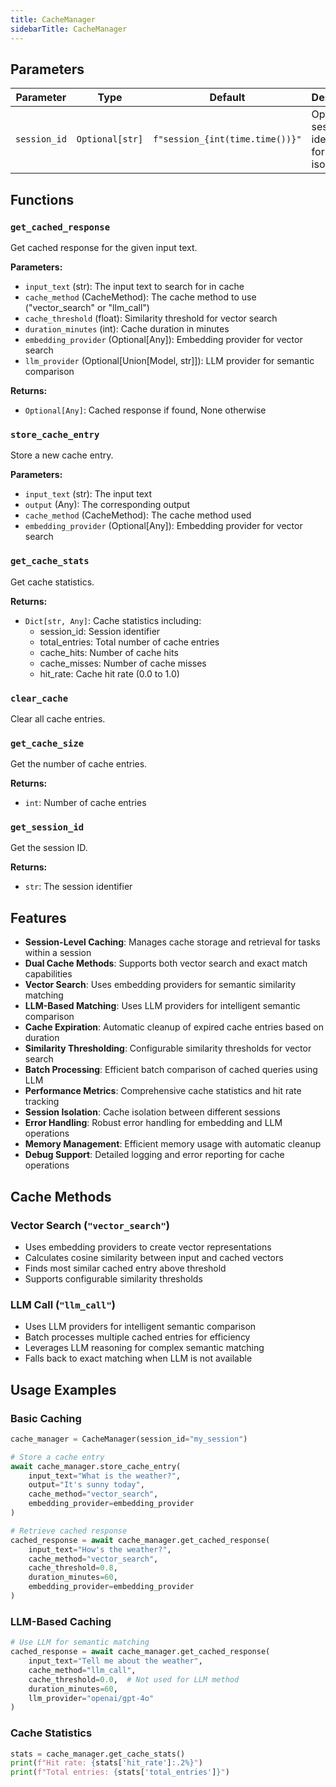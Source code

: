 ```yaml
---
title: CacheManager
sidebarTitle: CacheManager
---
```


## Parameters

| Parameter                          | Type                                                  | Default    | Description                                                                                                                                                                                                                      |
| ---------------------------------- | ----------------------------------------------------- | ---------- | -------------------------------------------------------------------------------------------------------------------------------------------------------------------------------------------------------------------------------- |
| `session_id`                       | `Optional[str]`                                       | `f"session_{int(time.time())}"` | Optional session identifier for cache isolation                                                                                                                                                                                 |

## Functions

### `get_cached_response`

Get cached response for the given input text.

**Parameters:**

- `input_text` (str): The input text to search for in cache
- `cache_method` (CacheMethod): The cache method to use ("vector_search" or "llm_call")
- `cache_threshold` (float): Similarity threshold for vector search
- `duration_minutes` (int): Cache duration in minutes
- `embedding_provider` (Optional[Any]): Embedding provider for vector search
- `llm_provider` (Optional[Union[Model, str]]): LLM provider for semantic comparison

**Returns:**

- `Optional[Any]`: Cached response if found, None otherwise

### `store_cache_entry`

Store a new cache entry.

**Parameters:**

- `input_text` (str): The input text
- `output` (Any): The corresponding output
- `cache_method` (CacheMethod): The cache method used
- `embedding_provider` (Optional[Any]): Embedding provider for vector search

### `get_cache_stats`

Get cache statistics.

**Returns:**

- `Dict[str, Any]`: Cache statistics including:
  - session_id: Session identifier
  - total_entries: Total number of cache entries
  - cache_hits: Number of cache hits
  - cache_misses: Number of cache misses
  - hit_rate: Cache hit rate (0.0 to 1.0)

### `clear_cache`

Clear all cache entries.

### `get_cache_size`

Get the number of cache entries.

**Returns:**

- `int`: Number of cache entries

### `get_session_id`

Get the session ID.

**Returns:**

- `str`: The session identifier

## Features

- **Session-Level Caching**: Manages cache storage and retrieval for tasks within a session
- **Dual Cache Methods**: Supports both vector search and exact match capabilities
- **Vector Search**: Uses embedding providers for semantic similarity matching
- **LLM-Based Matching**: Uses LLM providers for intelligent semantic comparison
- **Cache Expiration**: Automatic cleanup of expired cache entries based on duration
- **Similarity Thresholding**: Configurable similarity thresholds for vector search
- **Batch Processing**: Efficient batch comparison of cached queries using LLM
- **Performance Metrics**: Comprehensive cache statistics and hit rate tracking
- **Session Isolation**: Cache isolation between different sessions
- **Error Handling**: Robust error handling for embedding and LLM operations
- **Memory Management**: Efficient memory usage with automatic cleanup
- **Debug Support**: Detailed logging and error reporting for cache operations

## Cache Methods

### Vector Search (`"vector_search"`)
- Uses embedding providers to create vector representations
- Calculates cosine similarity between input and cached vectors
- Finds most similar cached entry above threshold
- Supports configurable similarity thresholds

### LLM Call (`"llm_call"`)
- Uses LLM providers for intelligent semantic comparison
- Batch processes multiple cached entries for efficiency
- Leverages LLM reasoning for complex semantic matching
- Falls back to exact matching when LLM is not available

## Usage Examples

### Basic Caching
```python
cache_manager = CacheManager(session_id="my_session")

# Store a cache entry
await cache_manager.store_cache_entry(
    input_text="What is the weather?",
    output="It's sunny today",
    cache_method="vector_search",
    embedding_provider=embedding_provider
)

# Retrieve cached response
cached_response = await cache_manager.get_cached_response(
    input_text="How's the weather?",
    cache_method="vector_search",
    cache_threshold=0.8,
    duration_minutes=60,
    embedding_provider=embedding_provider
)
```

### LLM-Based Caching
```python
# Use LLM for semantic matching
cached_response = await cache_manager.get_cached_response(
    input_text="Tell me about the weather",
    cache_method="llm_call",
    cache_threshold=0.0,  # Not used for LLM method
    duration_minutes=60,
    llm_provider="openai/gpt-4o"
)
```

### Cache Statistics
```python
stats = cache_manager.get_cache_stats()
print(f"Hit rate: {stats['hit_rate']:.2%}")
print(f"Total entries: {stats['total_entries']}")
```
